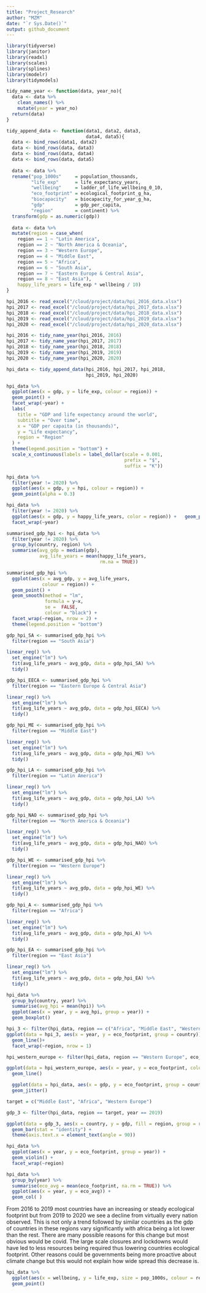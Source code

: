 ```yaml
---
title: "Project_Research"
author: "MZM"
date: "`r Sys.Date()`"
output: github_document
---
```


```r
library(tidyverse)
library(janitor)
library(readxl)
library(scales)
library(splines)
library(modelr)
library(tidymodels)
```

```r
tidy_name_year <- function(data, year_no){
  data <- data %>%
    clean_names() %>%
    mutate(year = year_no)
  return(data)
}

tidy_append_data <- function(data1, data2, data3, 
                             data4, data5){
  data <- bind_rows(data1, data2)
  data <- bind_rows(data, data3)
  data <- bind_rows(data, data4)
  data <- bind_rows(data, data5)
  
  data <- data %>%
  rename("pop_1000s"     = population_thousands,
         "life_exp"      = life_expectancy_years,
         "wellbeing"     = ladder_of_life_wellbeing_0_10,
         "eco_footprint" = ecological_footprint_g_ha,
         "biocapacity"   = biocapacity_for_year_g_ha,
         "gdp"           = gdp_per_capita,
         "region"        = continent) %>%
  transform(gdp = as.numeric(gdp))
  
  data <- data %>%
  mutate(region = case_when(
    region == 1 ~ "Latin America",
    region == 2 ~ "North America & Oceania",
    region == 3 ~ "Western Europe",
    region == 4 ~ "Middle East",
    region == 5 ~ "Africa",
    region == 6 ~ "South Asia",
    region == 7 ~ "Eastern Europe & Central Asia",
    region == 8 ~ "East Asia"),
    happy_life_years = life_exp * wellbeing / 10)
}
```

```r
hpi_2016 <- read_excel("/cloud/project/data/hpi_2016_data.xlsx")
hpi_2017 <- read_excel("/cloud/project/data/hpi_2017_data.xlsx")
hpi_2018 <- read_excel("/cloud/project/data/hpi_2018_data.xlsx") 
hpi_2019 <- read_excel("/cloud/project/data/hpi_2019_data.xlsx")
hpi_2020 <- read_excel("/cloud/project/data/hpi_2020_data.xlsx")

hpi_2016 <- tidy_name_year(hpi_2016, 2016)
hpi_2017 <- tidy_name_year(hpi_2017, 2017)
hpi_2018 <- tidy_name_year(hpi_2018, 2018)
hpi_2019 <- tidy_name_year(hpi_2019, 2019)
hpi_2020 <- tidy_name_year(hpi_2020, 2020)

hpi_data <- tidy_append_data(hpi_2016, hpi_2017, hpi_2018, 
                             hpi_2019, hpi_2020)
```

```r
hpi_data %>%
  ggplot(aes(x = gdp, y = life_exp, colour = region)) +
  geom_point() +
  facet_wrap(~year) +
  labs(
    title = "GDP and life expectancy around the world",
    subtitle = "Over time",
    x = "GDP per capaita (in thousands)",
    y = "Life expectancy",
    region = "Region"
  ) +
  theme(legend.position = "bottom") +
  scale_x_continuous(labels = label_dollar(scale = 0.001,
                                           prefix = "$",
                                           suffix = "K"))
```

```r
hpi_data %>%
  filter(year != 2020) %>%
  ggplot(aes(x = gdp, y = hpi, colour = region)) +
  geom_point(alpha = 0.3)
```

```r
hpi_data %>%
  filter(year != 2020) %>%
  ggplot(aes(x = gdp, y = happy_life_years, color = region)) +   geom_point() +
  facet_wrap(~year)
```

```r
summarised_gdp_hpi <- hpi_data %>%
  filter(year != 2020) %>%
  group_by(country, region) %>%
  summarise(avg_gdp = median(gdp), 
            avg_life_years = mean(happy_life_years, 
                                  rm.na = TRUE))

summarised_gdp_hpi %>%
  ggplot(aes(x = avg_gdp, y = avg_life_years, 
             colour = region)) +
  geom_point() +
  geom_smooth(method = "lm", 
              formula = y~x,
              se =  FALSE,
              colour = "black") +
  facet_wrap(~region, nrow = 2) +
  theme(legend.position = "bottom")
```

```r
gdp_hpi_SA <- summarised_gdp_hpi %>%
  filter(region == "South Asia")

linear_reg() %>%
  set_engine("lm") %>%
  fit(avg_life_years ~ avg_gdp, data = gdp_hpi_SA) %>%
  tidy()
```

```r
gdp_hpi_EECA <- summarised_gdp_hpi %>%
  filter(region == "Eastern Europe & Central Asia")

linear_reg() %>%
  set_engine("lm") %>%
  fit(avg_life_years ~ avg_gdp, data = gdp_hpi_EECA) %>%
  tidy()
```

```r
gdp_hpi_ME <- summarised_gdp_hpi %>%
  filter(region == "Middle East")

linear_reg() %>%
  set_engine("lm") %>%
  fit(avg_life_years ~ avg_gdp, data = gdp_hpi_ME) %>%
  tidy()
```

```r
gdp_hpi_LA <- summarised_gdp_hpi %>%
  filter(region == "Latin America")

linear_reg() %>%
  set_engine("lm") %>%
  fit(avg_life_years ~ avg_gdp, data = gdp_hpi_LA) %>%
  tidy()
```

```r
gdp_hpi_NAO <- summarised_gdp_hpi %>%
  filter(region == "North America & Oceania")

linear_reg() %>%
  set_engine("lm") %>%
  fit(avg_life_years ~ avg_gdp, data = gdp_hpi_NAO) %>%
  tidy()
```

```r
gdp_hpi_WE <- summarised_gdp_hpi %>%
  filter(region == "Western Europe")

linear_reg() %>%
  set_engine("lm") %>%
  fit(avg_life_years ~ avg_gdp, data = gdp_hpi_WE) %>%
  tidy()
```

```r
gdp_hpi_A <- summarised_gdp_hpi %>%
  filter(region == "Africa")

linear_reg() %>%
  set_engine("lm") %>%
  fit(avg_life_years ~ avg_gdp, data = gdp_hpi_A) %>%
  tidy()
```

```r
gdp_hpi_EA <- summarised_gdp_hpi %>%
  filter(region == "East Asia")

linear_reg() %>%
  set_engine("lm") %>%
  fit(avg_life_years ~ avg_gdp, data = gdp_hpi_EA) %>%
  tidy()
```

```r
hpi_data %>%
  group_by(country, year) %>%
  summarise(avg_hpi = mean(hpi)) %>%
  ggplot(aes(x = year, y = avg_hpi, group = year)) +
  geom_boxplot() 
```

```r
hpi_3 <- filter(hpi_data, region == c("Africa", "Middle East", "Western Europe"))
ggplot(data = hpi_3, aes(x = year, y = eco_footprint, group = country))+
  geom_line()+
  facet_wrap(~region, nrow = 1)
```


```r
hpi_western_europe <- filter(hpi_data, region == "Western Europe", eco_footprint > 5, eco_footprint < 9)

ggplot(data = hpi_western_europe, aes(x = year, y = eco_footprint, colour = country))+
  geom_line()
```

```r
  ggplot(data = hpi_data, aes(x = gdp, y = eco_footprint, group = country, colour = region))+
  geom_jitter()
```

```r
target = c("Middle East", "Africa", "Western Europe")

gdp_3 <- filter(hpi_data, region == target, year == 2019)

ggplot(data = gdp_3, aes(x = country, y = gdp, fill = region, group = region))+
  geom_bar(stat = "identity") +
  theme(axis.text.x = element_text(angle = 90)) 
```

```r
hpi_data %>%
  ggplot(aes(x = year, y = eco_footprint, group = year)) +
  geom_violin() +
  facet_wrap(~region)

hpi_data %>%
  group_by(year) %>%
  summarise(eco_avg = mean(eco_footprint, na.rm = TRUE)) %>%
  ggplot(aes(x = year, y = eco_avg)) +
  geom_col( )
```


From 2016 to 2019 most countries have an increasing or steady ecological footprint but from
2019 to 2020 we see a decline from virtually every nation observed. 
This is not only a trend followed by similar countries as the gdp of countries in
these regions vary significantly with africa being a lot lower than the rest. There are 
many possible reasons for this change but most obvious would be covid.
The large scale closures and lockdowns would have led to less resources being required
thus lowering countries ecological footprint. Other reasons could be governments being
more proactive about climate change but this would not explain how wide spread this
decrease is.

```r
hpi_data %>%
  ggplot(aes(x = wellbeing, y = life_exp, size = pop_1000s, colour = region)) +
  geom_point()
```


